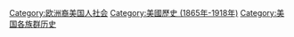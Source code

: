 [[Category:欧洲裔美国人社会|Category:欧洲裔美国人社会]]
[[Category:美國歷史_(1865年-1918年)|Category:美國歷史 (1865年-1918年)]]
[[Category:美国各族群历史|Category:美国各族群历史]]